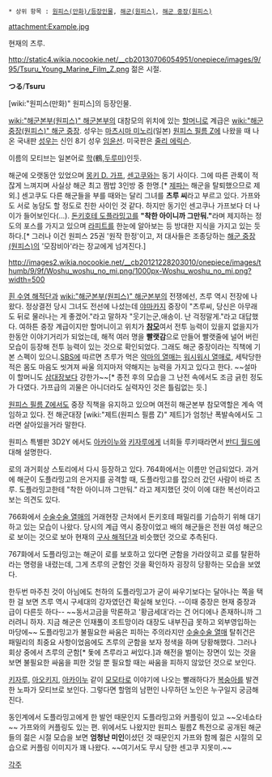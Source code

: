  * 상위 항목 : [[원피스(만화)/등장인물]], [[해군(원피스)]], [[해군 중장(원피스)]]

attachment:Example.jpg

현재의 츠루.

http://static4.wikia.nocookie.net/__cb20130706054951/onepiece/images/9/95/Tsuru_Young_Marine_Film_Z.png
젊은 시절. 

'''つる'''/'''Tsuru'''

[wiki:"원피스(만화)" 원피스]의 등장인물.

[[wiki:"해군본부(원피스)" 해군본부]]의 대참모의 위치에 있는 [[할머니]]로 계급은 [[wiki:"해군 중장(원피스)" 해군 중장]]. 성우는 [[마츠시마 미노리]](일본) [[원피스 필름 Z]]에 나왔을 때 나온 국내판 [[성우]]는 신인 8기 성우 [[임윤선]]. 미국판은 [[줄리 에릭슨]].

이름의 모티브는 일본어로 [[학]](鶴,[[두루미]])인듯. 

해군에 오랫동안 있었으며 [[몽키 D. 가프]], [[센고쿠(원피스)|센고쿠]]와는 동기 사이다. 그에 따른 관록이 적잖게 느껴지며 사실상 해군 최고 짬밥 3인방 중 한명.[* [[제파]]는 해군을 탈퇴했으므로 제외.] 센고쿠도 다른 해군들을 부를 때와는 달리 그녀를 '''츠루 씨'''라고 부르고 있다. 가프와도 서로 농담도 할 정도로 친한 사이인 것 같다. 하지만 동기인 센고쿠나 가프보다 더 나이가 들어보인다(...). [[돈키호테 도플라밍고]]를 '''"착한 아이니까 그만둬."'''라며 제지하는 정도의 포스를 가지고 있으며 [[라피트]]를 한눈에 알아보는 등 방대한 지식을 가지고 있는 듯하다.[* 그러나 이건 원피스 25권 '원작 한정'이고, 저 대사들은 조종당하는 [[해군 중장(원피스)]]의 '모잠비아'라는 장교에게 넘겨진다.]

http://images2.wikia.nocookie.net/__cb20121228203010/onepiece/images/thumb/9/9f/Woshu_woshu_no_mi.png/1000px-Woshu_woshu_no_mi.png?width=500

[[흰 수염 해적단]]과 [[wiki:"해군본부(원피스)" 해군본부]]의 전쟁에선, 츠루 역시 전장에 나왔다. 정상결전 당시 그녀도 전선에 나섰는데 [[야마카지]] 중장이 "츠루씨, 당신은 아무래도 뒤로 물러나는 게 좋겠어."라고 말하자 "웃기는군,애송이. 난 걱정말게."라고 대답했다. 여하튼 중장 계급이지만 할머니이고 위치가 '''[[참모]]'''여서 전투 능력이 있을지 없을지가 한동안 이야기거리가 되었는데, 해적 여러 명을 '''빨랫감'''으로 만들어 빨랫줄에 널어 버린 모습이 등장해 전투 능력이 있는 것으로 확인되었다. 그래도 해군 중장이라는 직책에 기본 스펙이 있으니.[[SBS/동음이의어|SBS]]에 따르면 츠루가 먹은 [[악마의 열매]]는 [[워시워시 열매]]로, 세탁당한 적은 몸도 마음도 씻겨져 싸울 의지마저 약해지는 능력을 가지고 있다고 한다. ~~설마 이 할머니도 [[삼대장]]보다 강한가~~[* 종전 후의 모습을 그 난전 속에서도 조금 긁힌 정도가 다였다. 가프급의 괴물은 아니더라도 실력자인 것은 틀림없는 듯.] 

[[원피스 필름 Z]]에서도 중장 직책을 유지하고 있으며 여전히 해군본부 참모역할은 계속 역임하고 있다. 전 해군대장 [wiki:"제트(원피스 필름 Z)" 제트]가 엄청난 폭발속에서도 그라면 살아있을거라 말한다. 

원피스 특별판 3D2Y 에서도 [[아카이누]]와 [[키자루]]에게 너희들 루키때라면서 [[반디 월드]]에 대해 설명한다. 

로의 과거회상 스토리에서 다시 등장하고 있다. 764화에서는 이름만 언급되었다. 과거에 해군이 도플라밍고의 은거지를 공격할 때, 도플라밍고를 잡으러 갔던 사람이 바로 츠루. 도플라밍고한테 "착한 아이니까 그만둬." 라고 제지했던 것이 이에 대한 복선이라고 보는 의견도 있다.

766화에서 [[수술수술 열매]]의 거래현장 근처에서 돈키호테 패밀리를 기습하기 위해 대기하고 있는 모습이 나왔다. 당시의 계급 역시 중장이었고 배의 해군들은 전원 여성 해군으로 보이는 것으로 보아 현재의 [[구사 해적단]]과 비슷했던 것으로 추측된다.

767화에서 도플라밍고는 해군이 로를 보호하고 있다면 군함을 가라앉히고 로를 탈환하라는 명령을 내렸는데, 그게 츠루의 군함인 것을 확인하자 굉장히 당황하는 모습을 보였다.

한두번 마주친 것이 아님에도 천하의 도플라밍고가 굳이 싸우기보다는 달아나는 쪽을 택한 걸 보면 츠루 역시 구세대의 강자였던건 확실해 보인다. --이때 중장은 현재 중장과 급이 다른듯 하다-- ~~동서고금을 막론하고 '황금세대'라는 건 어디에나 존재하니까 그러려니 하자. 지금 해군은 인재풀이 조트망이라 대장도 내부진급 못하고 외부영입하는 마당에~~ 도플라밍고가 불필요한 싸움은 피하는 주의라지만 [[수술수술 열매]] 탈취건은 패밀리의 최중요 사항이었음에도 츠루의 군함을 보자 정색을 하며 당황해했다. 그러나 회상 중에서 츠루의 군함[* 돛에 츠루라고 써있다.]과 해전을 벌이는 장면이 있는 것을 보면 불필요한 싸움을 피한 것일 뿐 필요할 때는 싸움을 피하지 않았던 것으로 보인다.

[[키자루]], [[아오키지]], [[아카이누]] 같이 [[모모타로]] 이야기에 나오는 빨래하다가 [[복숭아]]를 발견한 노파가 모티브로 보인다. 그렇다면 할멈의 남편인 나무하던 노인은 누구일지 궁금해진다.

동인계에서 도플라밍고에게 한 발언 때문인지 도플라밍고와 커플링이 있고 ~~오네쇼타~~ 가프와의 커플링도 있는 편. 위에서도 나왔지만 원피스 필름Z 특전으로 공개된 해군들의 젊은 시절 모습을 보면 '''엄청난 미인'''이셨던 것 때문인지 가프와 함께 젊은 시절의 모습으로 커플링 이미지가 꽤 나왔다. ~~여기서도 무시 당한 센고쿠 지못미.~~

[[각주]]
